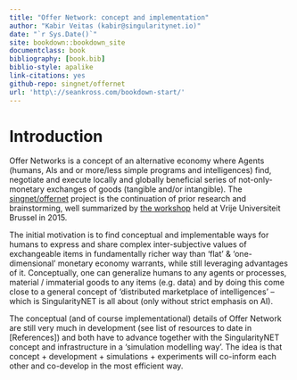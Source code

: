 ```yaml
--- 
title: "Offer Network: concept and implementation"
author: "Kabir Veitas (kabir@singularitynet.io)"
date: "`r Sys.Date()`"
site: bookdown::bookdown_site
documentclass: book
bibliography: [book.bib]
biblio-style: apalike
link-citations: yes
github-repo: singnet/offernet
url: 'http\://seankross.com/bookdown-start/'
---
```


# Introduction

Offer Networks is a concept of an alternative economy where Agents (humans, AIs and or more/less simple programs and intelligences) find, negotiate and execute locally and globally beneficial series of not-only-monetary exchanges of goods (tangible and/or intangible). The [singnet/offernet](https://github.com/singnet/offernet) project is the continuation of prior research and brainstorming, well summarized by [the workshop](http://globalbraininstitute.github.io/onet/) held at Vrije Universiteit Brussel in 2015.

The initial motivation is to find conceptual and implementable ways for humans to express and share complex inter-subjective values of exchangeable items in fundamentally richer way than ‘flat’ & ‘one-dimensional’ monetary economy warrants, while still leveraging advantages of it. Conceptually, one can generalize humans to any agents or processes, material / immaterial goods to any items (e.g. data) and by doing this come close to a general concept of ‘distributed marketplace of intelligences’  -- which is SingularityNET is all about (only without strict emphasis on AI).

The conceptual (and of course implementational) details of Offer Network are still very much in development (see list of resources to date in [References]) and both have to advance together with the SingularityNET concept and infrastructure in a ‘simulation modelling way’. The idea is that concept + development + simulations + experiments will co-inform each other and co-develop in the most efficient way.